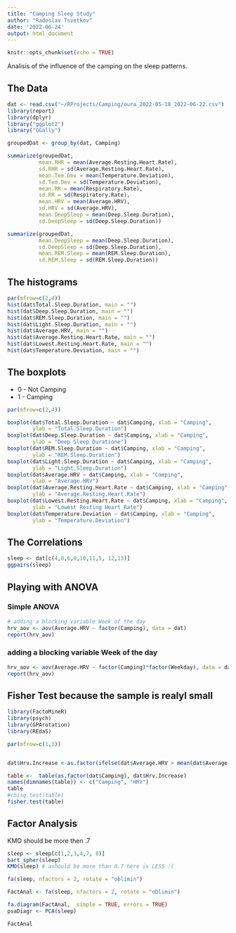 ```yaml
---
title: "Camping Sleep Study"
author: "Radoslav Tsvetkov"
date: '2022-06-24'
output: html_document
---
```


```r
knitr::opts_chunk$set(echo = TRUE)
```

Analisis of the influence of the camping on the sleep patterns.

## The Data 


```r
dat <- read.csv("~/RProjects/Camping/oura_2022-05-18_2022-06-22.csv")
library(report)
library(dplyr)
library("ggplot2")
library("GGally")

groupedDat <- group_by(dat, Camping)

summarize(groupedDat,
          mean.RHR = mean(Average.Resting.Heart.Rate),
          sd.RHR = sd(Average.Resting.Heart.Rate),
          mean.Tem.Dev = mean(Temperature.Deviation),
          sd.Tem.Dev = sd(Temperature.Deviation), 
          mean.RR = mean(Respiratory.Rate),
          sd.RR = sd(Respiratory.Rate),
          mean.HRV = mean(Average.HRV),
          sd.HRV = sd(Average.HRV),
          mean.DeepSleep = mean(Deep.Sleep.Duration),
          sd.DeepSleep = sd(Deep.Sleep.Duration))

summarize(groupedDat,
          mean.DeepSleep = mean(Deep.Sleep.Duration),
          sd.DeepSleep = sd(Deep.Sleep.Duration),
          mean.REM.Sleep = mean(REM.Sleep.Duration),
          sd.REM.Sleep = sd(REM.Sleep.Duration))

```

## The histograms

```r
par(mfrow=c(2,4))
hist(dat$Total.Sleep.Duration, main = "")
hist(dat$Deep.Sleep.Duration, main = "")
hist(dat$REM.Sleep.Duration, main = "")
hist(dat$Light.Sleep.Duration, main = "")
hist(dat$Average.HRV, main = "")
hist(dat$Average.Resting.Heart.Rate, main = "")
hist(dat$Lowest.Resting.Heart.Rate, main = "")
hist(dat$Temperature.Deviation, main = "")
```

## The boxplots

* 0 - Not Camping
* 1 - Camping

```r
par(mfrow=c(2,4))

boxplot(dat$Total.Sleep.Duration ~ dat$Camping, xlab = "Camping",
        ylab = "Total.Sleep.Duration")
boxplot(dat$Deep.Sleep.Duration ~ dat$Camping, xlab = "Camping",
        ylab = "Deep Sleep Duratione")
boxplot(dat$REM.Sleep.Duration ~ dat$Camping, xlab = "Camping",
        ylab = "REM.Sleep.Duration")
boxplot(dat$Light.Sleep.Duration ~ dat$Camping, xlab = "Camping",
        ylab = "Light.Sleep.Duration")
boxplot(dat$Average.HRV ~ dat$Camping, xlab = "Camping",
        ylab = "Average.HRV")
boxplot(dat$Average.Resting.Heart.Rate ~ dat$Camping, xlab = "Camping",
        ylab = "Average.Resting.Heart.Rate")
boxplot(dat$Lowest.Resting.Heart.Rate ~ dat$Camping, xlab = "Camping",
        ylab = "Lowest Resting Heart Rate")
boxplot(dat$Temperature.Deviation ~ dat$Camping, xlab = "Camping",
        ylab = "Temperature.Deviation")
```

## The Correlations
```r
sleep <- dat[c(4,8,6,9,10,11,5, 12,13)]
ggpairs(sleep)
```

## Playing with  ANOVA

### Simple ANOVA
```r
# adding a blocking variable Week of the day
hrv_aov <- aov(Average.HRV ~ factor(Camping), data = dat)
report(hrv_aov)
```

### adding a blocking variable Week of the day

```r
hrv_aov <- aov(Average.HRV ~ factor(Camping)*factor(Weekday), data = dat)
report(hrv_aov)
```

## Fisher Test  because the sample is realyl small

```r
library(FactoMineR)
library(psych)
library(GPArotation)
library(REdaS)

par(mfrow=c(1,1))


dat$Hrv.Increase <-as.factor(ifelse(dat$Average.HRV > mean(dat$Average.HRV), "inc", "dec"))

table <-  table(as.factor(dat$Camping), dat$Hrv.Increase)
names(dimnames(table)) <- c("Camping", "HRV")
table
#chisq.test(table)
fisher.test(table)
```

## Factor Analysis

KMO should be more then .7
```r
sleep <- sleep[c(1,2,3,4,7, 8)]
bart_spher(sleep)
KMO(sleep) # ashould be more than 0.7 here is LESS :(

fa(sleep, nfactors = 2, rotate = "oblimin")

FactAnal <- fa(sleep, nfactors = 2, rotate = "oblimin") 

fa.diagram(FactAnal,  simple = TRUE, errors = TRUE)
psaDiagr <- PCA(sleep)

FactAnal

```
